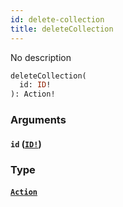 ```yaml
---
id: delete-collection
title: deleteCollection
---
```


No description

```graphql
deleteCollection(
  id: ID!
): Action!

```

### Arguments

#### `id` ([`ID!`](/docs/graphql/scalars/id))

### Type

#### [`Action`](/docs/graphql/objects/action)
